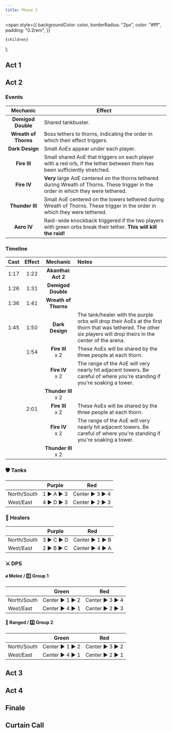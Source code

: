 ```yaml
---
title: Phase 2
---
```


  <span
    style={{
      backgroundColor: color,
      borderRadius: "2px",
      color: "#fff",
      padding: "0.2rem",
    }}
  >
    {children}
  </span>
);

## Act 1

## Act 2

### Events

|       Mechanic       | Effect                                                                                                                              |
| :------------------: | ----------------------------------------------------------------------------------------------------------------------------------- |
|  **Demigod Double**  | Shared tankbuster.                                                                                                                  |
| **Wreath of Thorns** | Boss tethers to thorns, indicating the order in which their effect triggers.                                                        |
|   **Dark Design**    | Small AoEs appear under each player.                                                                                                |
|     **Fire III**     | Small shared AoE that triggers on each player with a red orb, if the tether between them has been sufficiently stretched.           |
|     **Fire IV**      | **Very** large AoE centered on the thorns tethered during Wreath of Thorns. These trigger in the order in which they were tethered. |
|   **Thunder III**    | Small AoE centered on the towers tethered during Wreath of Thorns. These trigger in the order in which they were tethered.          |
|     **Aero IV**      | Raid-wide knockback triggered if the two players with green orbs break their tether. **This will kill the raid!**                   |

### Timeline

| Cast | Effect |         Mechanic         | Notes                                                                                                                                                              |
| :--: | :----: | :----------------------: | :----------------------------------------------------------------------------------------------------------------------------------------------------------------- |
| 1:17 |  1:22  | **Akanthai:<br />Act 2** |
| 1:26 |  1:31  |    **Demigod Double**    |
| 1:36 |  1:41  |   **Wreath of Thorns**   |
| 1:45 |  1:50  |     **Dark Design**      | The tank/healer with the purple orbs will drop their AoEs at the first thorn that was tethered. The other six players will drop theirs in the center of the arena. |
|      |  1:54  |  **Fire III**<br />x 2   | These AoEs will be shared by the three people at each thorn.                                                                                                       |
|      |        |   **Fire IV**<br />x 2   | The range of the AoE will very nearly hit adjacent towers. Be careful of where you're standing if you're soaking a tower.                                          |
|      |        | **Thunder III**<br />x 2 |
|      |  2:01  |  **Fire III**<br />x 2   | These AoEs will be shared by the three people at each thorn.                                                                                                       |
|      |        |   **Fire IV**<br />x 2   | The range of the AoE will very nearly hit adjacent towers. Be careful of where you're standing if you're soaking a tower.                                          |
|      |        | **Thunder III**<br />x 2 |

### :shield: Tanks

|             | <Highlight color="purple">Purple</Highlight> | <Highlight color="red">Red</Highlight>     |
| ----------- | -------------------------------------------- | ------------------------------------------ |
| North/South | 1 :arrow_forward: A :arrow_forward: 3        | Center :arrow_forward: 3 :arrow_forward: 4 |
| West/East   | 4 :arrow_forward: D :arrow_forward: 3        | Center :arrow_forward: 2 :arrow_forward: 3 |

### :fairy: Healers

|             | <Highlight color="purple">Purple</Highlight> | <Highlight color="red">Red</Highlight>     |
| ----------- | -------------------------------------------- | ------------------------------------------ |
| North/South | 3 :arrow_forward: C :arrow_forward: D        | Center :arrow_forward: 1 :arrow_forward: B |
| West/East   | 2 :arrow_forward: B :arrow_forward: C        | Center :arrow_forward: 4 :arrow_forward: A |

### :crossed_swords: DPS

#### :fist: Melee / :one: Group 1

|             | <Highlight color="green">Green</Highlight> | <Highlight color="red">Red</Highlight>     |
| ----------- | ------------------------------------------ | ------------------------------------------ |
| North/South | Center :arrow_forward: 1 :arrow_forward: 2 | Center :arrow_forward: 3 :arrow_forward: 4 |
| West/East   | Center :arrow_forward: 4 :arrow_forward: 1 | Center :arrow_forward: 2 :arrow_forward: 3 |

#### :bow_and_arrow: Ranged / :two: Group 2

|             | <Highlight color="green">Green</Highlight> | <Highlight color="red">Red</Highlight>     |
| ----------- | ------------------------------------------ | ------------------------------------------ |
| North/South | Center :arrow_forward: 1 :arrow_forward: 2 | Center :arrow_forward: 3 :arrow_forward: 2 |
| West/East   | Center :arrow_forward: 4 :arrow_forward: 1 | Center :arrow_forward: 2 :arrow_forward: 1 |

## Act 3

## Act 4

## Finale

## Curtain Call
